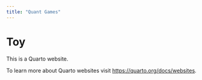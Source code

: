 ```yaml
---
title: "Quant Games"
---
```


# Toy 

This is a Quarto website.

To learn more about Quarto websites visit <https://quarto.org/docs/websites>.

